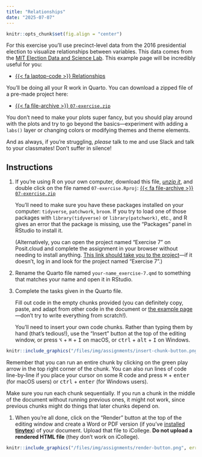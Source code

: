 ```yaml
---
title: "Relationships"
date: "2025-07-07"
---
```


```r
knitr::opts_chunk$set(fig.align = "center")
```

For this exercise you'll use precinct-level data from the 2016 presidential election to visualize relationships between variables. This data comes from the [MIT Election Data and Science Lab](https://dataverse.harvard.edu/dataset.xhtml?persistentId=doi:10.7910/DVN/VOQCHQ). This example page will be incredibly useful for you:

- [{{< fa laptop-code >}} Relationships](/example/07-example.qmd)

You'll be doing all your R work in Quarto. You can download a zipped file of a pre-made project here:

- [{{< fa file-archive >}} `07-exercise.zip`](/projects/07-exercise.zip)

You don't need to make your plots super fancy, but you should play around with the plots and try to go beyond the basics—experiment with adding a `labs()` layer or changing colors or modifying themes and theme elements.

And as always, if you're struggling, *please* talk to me and use Slack and talk to your classmates! Don't suffer in silence!


## Instructions

1. If you're using R on your own computer, download this file, [*unzip it*](/resource/unzipping.qmd), and double click on the file named `07-exercise.Rproj`: [{{< fa file-archive >}} `07-exercise.zip`](/projects/07-exercise.zip)

   You'll need to make sure you have these packages installed on your computer: `tidyverse`, `patchwork`, `broom`. If you try to load one of those packages with `library(tidyverse)` or `library(patchwork)`, etc., and R gives an error that the package is missing, use the "Packages" panel in RStudio to install it.

   (Alternatively, you can open the project named "Exercise 7" on Posit.cloud and complete the assignment in your browser without needing to install anything. [This link should take you to the project](https://posit.cloud/spaces/599032/content/9515451)—if it doesn't, log in and look for the project named "Exercise 7".)

2. Rename the Quarto file named `your-name_exercise-7.qmd` to something that matches your name and open it in RStudio.

3. Complete the tasks given in the Quarto file. 

   Fill out code in the empty chunks provided (you can definitely copy, paste, and adapt from other code in the document or [the example page](/example/07-example.qmd)—don't try to write everything from scratch!).

   You'll need to insert your own code chunks. Rather than typing them by hand (that's tedious!), use the "Insert" button at the top of the editing window, or press  <kbd>⌥</kbd> + <kbd>⌘</kbd> + <kbd>I</kbd> on macOS, or <kbd>ctrl</kbd> + <kbd>alt</kbd> + <kbd>I</kbd> on Windows.

```r
knitr::include_graphics("/files/img/assignments/insert-chunk-button.png", error = FALSE)
```

   Remember that you can run an entire chunk by clicking on the green play arrow in the top right corner of the chunk. You can also run lines of code line-by-line if you place your cursor on some R code and press <kbd>⌘</kbd> + <kbd>enter</kbd> (for macOS users) or <kbd>ctrl</kbd> + <kbd>enter</kbd> (for Windows users).

   Make sure you run each chunk sequentially. If you run a chunk in the middle of the document without running previous ones, it might not work, since previous chunks might do things that later chunks depend on.

1. When you're all done, click on the "Render" button at the top of the editing window and create a Word or PDF version (if you've [installed **tinytex**](/resource/install.qmd#install-tinytex)) of your document. Upload that file to iCollege. **Do not upload a rendered HTML file** (they don't work on iCollege).

```r
knitr::include_graphics("/files/img/assignments/render-button.png", error = FALSE)
```
